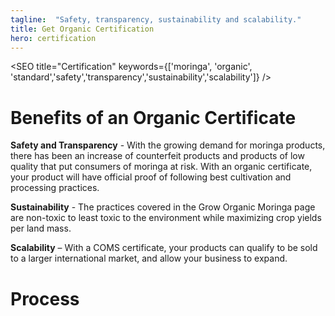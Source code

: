 ```yaml
---
tagline:  "Safety, transparency, sustainability and scalability."
title: Get Organic Certification
hero: certification
---
```



<SEO title="Certification" keywords={['moringa', 'organic', 'standard','safety','transparency','sustainability','scalability']} />

# Benefits of an Organic Certificate

**Safety and Transparency** - With the growing demand for moringa products, there has been an increase of counterfeit products and products of low quality that put consumers of moringa at risk. With an organic certificate, your product will have official proof of following 
best cultivation and processing practices. 

**Sustainability** - The practices covered in the Grow Organic Moringa  page are non-toxic to 
least toxic to the environment while maximizing crop yields per land mass.

**Scalability** – With a COMS certificate, your products can qualify to be sold to a larger international market, and allow your business to expand.

<Seals />

# Process

<Title icon={icons.registration}  heading="1. Registration" italic />

After reading about the standards required to qualify for an organic certificate on the <Link to="/cultivation">Grow Organic Moringa</Link> page, download the <Link to="/certification">registration forms</Link> at the bottom of this page and send them to our email address - <a href="emailto:certification@coms.com">certification@coms.com.</a>

You can also contact us through the contact page for more information and request an <Link to="/contact">application package</Link>.

<Title icon={icons.verification}  heading="2. Verification" italic />

We will send you a verification email of receiving your application and an invoice with the fees that are due. 

<Title icon={icons.payment}  heading="3. Payment" italic />

You pay the fees in the payments section of this page. Once payment is received we send you the provision  contract for you to sign. 
You email it back to us.

<Title icon={icons.inspection}  heading="4. Inspection" italic />

An inspector will schedule a visit to inspect your facilities and products. The inspector will then send a report to COMS.

<Title icon={icons.authorization}  heading="5. Authorization" italic />

We will review the inspection report and will authorize the application.

<Title icon={icons.certification}  heading="6. Certification" italic />

You inform us of any corrective measures. When in compliance, we issue an organic certificate and send you the COMS seal file to add to your product label.

<Title icon={icons.maintenance}  heading="7. Maintenance" italic />

To maintain the status of an organic product, you will need to annually renew your certificate.  This will include annual update of your organic system and annual fee of inspection. If in compliance, your organic certificate will be renewed for another year.

# Fees

<table title="fees">
    <tbody>
        <tr>
            <td>
            <p><b>Administration/Inspection</b></p>
            <p>NCD 185 system control fee</p>
            <p>NCD 55 file management fee</p>
            </td>
        </tr>
        <tr>
            <td>
            <p><b>Travel:</b></p>
            <p>Included for annual and surprise inspections</p>        
            </td>
        </tr>
        <tr>
            <td>
            <p><b>Crops (base fee):</b></p>
            <p>NCD700 pre-certification</p>        
            </td>
        </tr>
        <tr>
            <td>
            <p><b>Annual renewal:</b></p>
            <p>NCD350 for crops <b>below</b> 2 acres.</p>
            <p>NCD550 for crops <b>above </b>2 acres.</p>        
            </td>
        </tr>
    </tbody>
</table>

** Our online payment system only accepts credit card. To pay via bank/wire transfer please** <Link to="/contact">contact us for details</Link>. 

<PaymentComponent />

<div title="documents"style={{ marginTop: 50, paddingTop:20, paddingBottom: 20}}>
<h4>Download documents:</h4>
<Link to="/documents">Application form</Link> <br />
<Link to="/documents">Renewal form</Link>
</div>